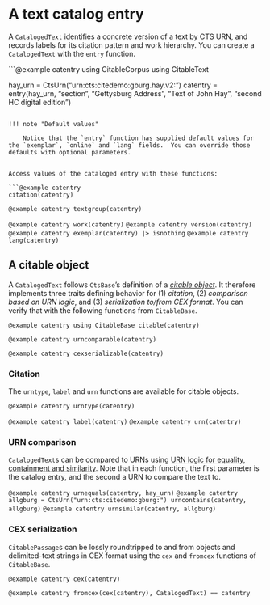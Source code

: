 # A text catalog entry


A `CatalogedText` identifies a concrete version of a text by CTS URN, and records labels for its citation pattern and work hierarchy.  You can create a `CatalogedText` with the `entry` function.

```@example catentry
using CitableCorpus
using CitableText

hay_urn = CtsUrn("urn:cts:citedemo:gburg.hay.v2:")
catentry = entry(hay_urn, "section", "Gettysburg Address", "Text of John Hay", "second HC digital edition")
```

!!! note "Default values"

    Notice that the `entry` function has supplied default values for the `exemplar`, `online` and `lang` fields.  You can override those defaults with optional parameters.


Access values of the cataloged entry with these functions:

```@example catentry
citation(catentry)
```


```@example catentry
textgroup(catentry)
```

```@example catentry
work(catentry)
```
```@example catentry
version(catentry)
```
```@example catentry
exemplar(catentry) |> isnothing
```
```@example catentry
lang(catentry)
```


## A citable object

A `CatalogedText` follows `CtsBase`'s definition of a [*citable object*](https://cite-architecture.github.io/CitableBase.jl/stable/citable/).   It therefore implements three traits defining behavior for (1) *citation*, (2) *comparison based on URN logic*, and (3) *serialization to/from CEX format*. You can verify that with the following functions from `CitableBase`.



```@example catentry
using CitableBase
citable(catentry)
```

```@example catentry
urncomparable(catentry)
```

```@example catentry
cexserializable(catentry)
```


### Citation

The `urntype`, `label` and `urn` functions are available for citable objects.


```@example catentry
urntype(catentry)
```

```@example catentry
label(catentry)
```
```@example catentry
urn(catentry)
```

### URN comparison


`CatalogedText`s can be compared to URNs using [URN logic for equality, containment and similarity](https://cite-architecture.github.io/CitableBase.jl/stable/).   Note that in each function, the first parameter is the catalog entry, and the second a URN to compare the text to.

```@example catentry
urnequals(catentry, hay_urn)
```
```@example catentry
allgburg = CtsUrn("urn:cts:citedemo:gburg:")
urncontains(catentry, allgburg)
```
```@example catentry
urnsimilar(catentry, allgburg)
```

### CEX serialization

`CitablePassage`s can be lossly roundtripped to and from objects and delimited-text strings in CEX format using the `cex` and `fromcex` functions of `CitableBase`.


```@example catentry
cex(catentry)
```


```@example catentry
fromcex(cex(catentry), CatalogedText) == catentry
```
